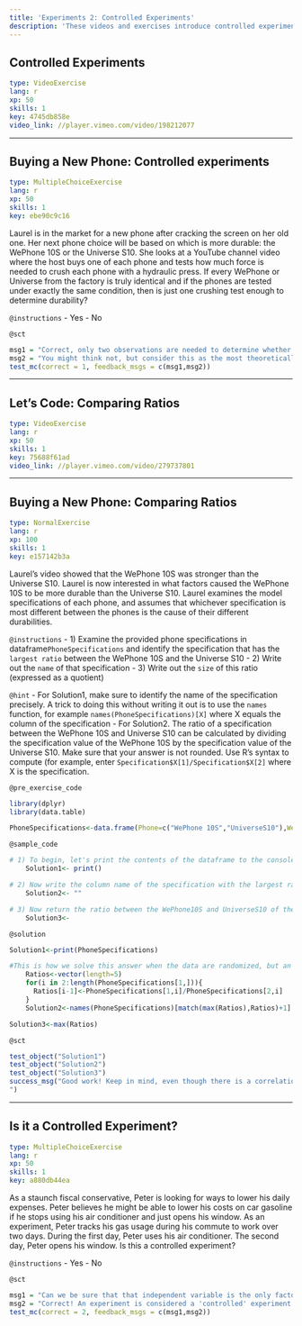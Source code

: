 ```yaml
---
title: 'Experiments 2: Controlled Experiments'
description: 'These videos and exercises introduce controlled experiments.'
---
```


## Controlled Experiments

```yaml
type: VideoExercise 
lang: r
xp: 50 
skills: 1
key: 4745db858e 
video_link: //player.vimeo.com/video/198212077  
```

---

## Buying a New Phone: Controlled experiments

```yaml
type: MultipleChoiceExercise 
lang: r
xp: 50 
skills: 1
key: ebe90c9c16   
```


Laurel is in the market for a new phone after cracking the screen on her old one. Her next phone choice will be based on which is more durable: the WePhone 10S or the Universe S10. She looks at a YouTube channel video where the host buys one of each phone and tests how much force is needed to crush each phone with a hydraulic press. If every WePhone or Universe from the factory is truly identical and if the phones are tested under exactly the same condition, then is just one crushing test enough to determine durability?


`@instructions`
- Yes
- No

`@sct`

```{r}
msg1 = "Correct, only two observations are needed to determine whether there is a causal effect between the treatment (phone type) and outcome (durability) if all experimental conditions between the phones are identical (i.e. If all other factors that could influence the outcome are controlled for). That's assuming you think a crush test is a valid one for determining real-world durability, of course!"
msg2 = "You might think not, but consider this as the most theoretically ideal case, and try again."
test_mc(correct = 1, feedback_msgs = c(msg1,msg2))
```


---

## Let’s Code: Comparing Ratios

```yaml
type: VideoExercise 
lang: r
xp: 50 
skills: 1
key: 75688f61ad 
video_link: //player.vimeo.com/video/279737801  
```

---

## Buying a New Phone: Comparing Ratios

```yaml
type: NormalExercise 
lang: r
xp: 100 
skills: 1
key: e157142b3a   
```


Laurel's video showed that the WePhone 10S was stronger than the Universe S10. Laurel is now interested in what factors caused the WePhone 10S to be more durable than the Universe S10. Laurel examines the model specifications of each phone, and assumes that whichever specification is most different between the phones is the cause of their different durabilities.


`@instructions`
- 1) Examine the provided phone specifications in dataframe`PhoneSpecifications` and identify the specification that has the `largest ratio` between the WePhone 10S and the Universe S10
- 2) Write out the `name` of that specification
- 3) Write out the `size` of this ratio (expressed as a quotient)

`@hint`
- For Solution1, make sure to identify the name of the specification precisely. A trick to doing this without writing it out is to use the `names` function, for example `names(PhoneSpecifications)[X]` where X equals the column of the specification
- For Solution2. The ratio of a specification between the WePhone 10S and Universe S10 can be calculated by dividing the specification value of the WePhone 10S by the specification value of the Universe S10. Make sure that your answer is not rounded. Use R's syntax to compute (for example, enter `Specification$X[1]/Specification$X[2]` where X is the specification.

`@pre_exercise_code`

```{r}
library(dplyr)
library(data.table)

PhoneSpecifications<-data.frame(Phone=c("WePhone 10S","UniverseS10"),Weight=c(190,180),Battery_Capacity=c(4000,3500),Diagonal_Length=c(5.5,5.2),Storage=c(64,64),Luminance=c(800,550))
```


`@sample_code`

```{r}
# 1) To begin, let's print the contents of the dataframe to the console by entering the dataframe name, PhoneSpecifications, into the print() function.
    Solution1<- print()

# 2) Now write the column name of the specification with the largest ratio between the WePhone 10S and the Universe S10 (Must be a character).
    Solution2<- ""

# 3) Now return the ratio between the WePhone10S and UniverseS10 of the phone specification you selected for Question 2 (do not round!).  
    Solution3<-
```


`@solution`

```{r}
Solution1<-print(PhoneSpecifications)

#This is how we solve this answer when the data are randomized, but an easier way to solve this questions is to look through each variable manually
    Ratios<-vector(length=5)
    for(i in 2:length(PhoneSpecifications[1,])){
      Ratios[i-1]<-PhoneSpecifications[1,i]/PhoneSpecifications[2,i]
    }
    Solution2<-names(PhoneSpecifications)[match(max(Ratios),Ratios)+1]

Solution3<-max(Ratios)
```


`@sct`

```{r}
test_object("Solution1")
test_object("Solution2")
test_object("Solution3")
success_msg("Good work! Keep in mind, even though there is a correlation between the treatment (luminance) and outcome (durability), this correlation is spurious; in reality, a phone's luminance (brightness) does not have a causal effect on its durability.
")
```


---

## Is it a Controlled Experiment?

```yaml
type: MultipleChoiceExercise 
lang: r
xp: 50 
skills: 1
key: a880db44ea   
```


As a staunch fiscal conservative, Peter is looking for ways to lower his daily expenses. Peter believes he might be able to lower his costs on car gasoline if he stops using his air conditioner and just opens his window. As an experiment, Peter tracks his gas usage during his commute to work over two days. During the first day, Peter uses his air conditioner. The second day, Peter opens his window. Is this a controlled experiment?


`@instructions`
- Yes
- No

`@sct`

```{r}
msg1 = "Can we be sure that that independent variable is the only factor being adjusted in Peter's experiement? Try again."
msg2 = "Correct! An experiment is considered a 'controlled' experiment when the independent variable is the only factor that is adjusted between the treatment and control. However, Peter's gas usage could be influenced by many factors that are outside of his control, like the traffic or the weather."
test_mc(correct = 2, feedback_msgs = c(msg1,msg2))
```


